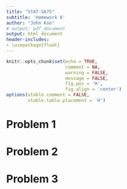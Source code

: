 ```yaml
---
title: "STAT-S675"
subtitle: 'Homework 6'
author: "John Koo"
# output: pdf_document
output: html_document
header-includes:
- \usepackage{float}
---
```


```r
knitr::opts_chunk$set(echo = TRUE, 
                      comment = NA, 
                      warning = FALSE, 
                      message = FALSE, 
                      fig.pos = 'H', 
                      fig.align = 'center')
options(xtable.comment = FALSE, 
        xtable.table.placement = 'H')
```

# Problem 1

# Problem 2

# Problem 3